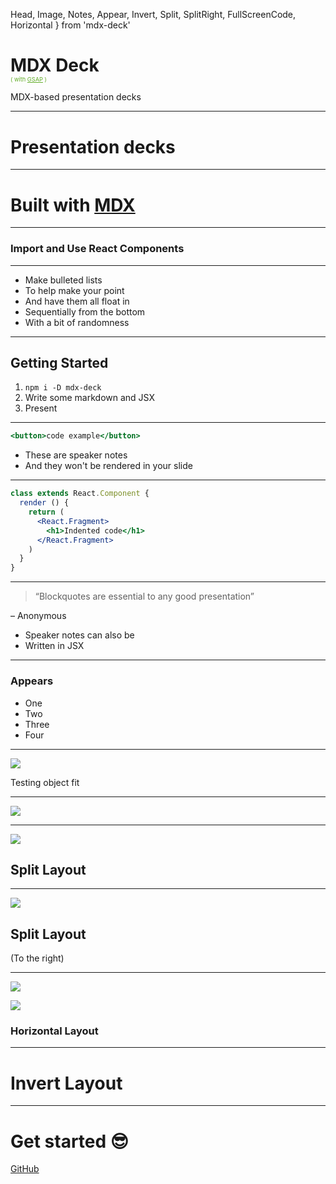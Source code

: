   Head, Image, Notes, Appear,
  Invert, Split, SplitRight, FullScreenCode, Horizontal
} from 'mdx-deck'


<Head>
  <title>mdx-deck-greensock</title>
  <meta name='twitter:card' content='summary_large_image' />
  <meta name='twitter:site' content='@jxnblk' />
  <meta name='twitter:title' content='mdx-deck' />
  <meta name='twitter:description' content='MDX-based presentation deck demo with greensock' />
  <meta name='twitter:image' content='https://jxnblk.com/mdx-deck/card.png' />
</Head>

<Scale delay={.5} duration={.5}>

# MDX Deck

</Scale>

<Bounce y={50} delay={2.5} duration={.5}>

<div style="font-size:.66em;margin-top:-2em;color:#61AC27;">( with <a style="color:#61AC27;" href="https://greensock.com">GSAP</a> )</div>

</Bounce>

<FadeIn delay={1.5} duration={1}>

MDX-based presentation decks

</FadeIn>

---

<Scale scale={20}>

# Presentation decks

</Scale>

---

<SlideLeft>

# Built with [MDX][]
[MDX]: https://github.com/mdx-js/mdx

</SlideLeft>

---

<SlideDown>

### Import and Use React Components

</SlideDown>

<SlideUp delay={.25}>

<Counter />

</SlideUp>

---

<FloatUpList>

- Make bulleted lists
- To help make your point
- And have them all float in
- Sequentially from the bottom
- With a bit of randomness

</FloatUpList>

---

<SlideRight>

## Getting Started

</SlideRight>

<FadeInList delay={.5}>

1. `npm i -D mdx-deck`
2. Write some markdown and JSX
3. Present

</FadeInList>

---

<Spin>

```jsx
<button>code example</button>
```

</Spin>

<Notes>

- These are speaker notes
- And they won't be rendered in your slide

</Notes>

---

<FadeIn>

```jsx
class extends React.Component {
  render () {
    return (
      <React.Fragment>
        <h1>Indented code</h1>
      </React.Fragment>
    )
  }
}
```

</FadeIn>

---

<Rotate3D>

> “Blockquotes are essential to any good presentation”

</Rotate3D>

<Rotate3D delay={.5}>

– Anonymous

</Rotate3D>

<Notes>
  <ul>
    <li>Speaker notes can also be</li>
    <li>Written in JSX</li>
  </ul>
</Notes>

---

<Elastic>

### Appears

</Elastic>

<ul>
  <Appear>
    <li>One</li>
    <li>Two</li>
    <li>Three</li>
    <li>Four</li>
  </Appear>
</ul>

---

<Image
  src='https://source.unsplash.com/random/768x2048?new_york'
  size='contain'
/>

<Notes>
Testing object fit
</Notes>

---

<Image src='https://images.unsplash.com/photo-1462331940025-496dfbfc7564?new_york&w=2048&q=20' />

---

<Split>

![](https://images.unsplash.com/photo-1462331940025-496dfbfc7564?new_york&w=2048&q=20)

<FadeIn duration={4}>

## Split Layout

</FadeIn>

</Split>

---

<SplitRight>

![](https://images.unsplash.com/photo-1462331940025-496dfbfc7564?new_york&w=2048&q=20)

<SlideRight>

## Split Layout

(To the right)

</SlideRight>

</SplitRight>

---

<Horizontal>

![](https://source.unsplash.com/random/1024x768')

![](https://source.unsplash.com/random/1024x768')

<SlideLeft>

### Horizontal Layout

</SlideLeft>

</Horizontal>

---

<Invert>

<Twirl>

# Invert Layout

</Twirl>

</Invert>

---

<Invert>

<TossUp>

# Get started :sunglasses:

</TossUp>

<TossUp delay={.5}>

[GitHub](https://github.com/jxnblk/mdx-deck)

</TossUp>

</Invert>


